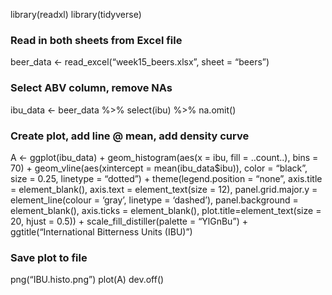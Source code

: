 library(readxl)
library(tidyverse)

### Read in both sheets from Excel file
beer_data <- read_excel("week15_beers.xlsx", sheet = "beers")

### Select ABV column, remove NAs
ibu_data <- beer_data %>%
  select(ibu) %>%
  na.omit()

### Create plot, add line @ mean, add density curve
A <- ggplot(ibu_data) +
  geom_histogram(aes(x = ibu, fill = ..count..), bins = 70) +
  geom_vline(aes(xintercept = mean(ibu_data$ibu)), color = "black", size = 0.25, linetype = "dotted") +
  theme(legend.position = "none", axis.title = element_blank(), axis.text = element_text(size = 12), panel.grid.major.y = element_line(colour = 'gray', linetype = 'dashed'), panel.background = element_blank(), axis.ticks = element_blank(), plot.title=element_text(size = 20, hjust = 0.5)) +
  scale_fill_distiller(palette = "YlGnBu") +
  ggtitle("International Bitterness Units (IBU)")

### Save plot to file
png("IBU.histo.png")
plot(A)
dev.off()
